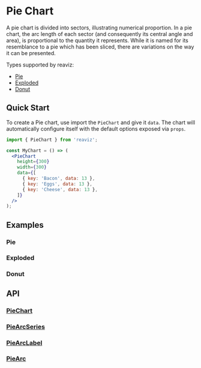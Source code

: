 
<Meta of={PieChartStory} />
<Meta of={DonutChartStory} />

# Pie Chart

A pie chart is divided into sectors, illustrating numerical proportion.
In a pie chart, the arc length of each sector (and consequently its central angle and area),
is proportional to the quantity it represents. While it is named for its resemblance to a pie
which has been sliced, there are variations on the way it can be presented.

Types supported by reaviz:

- [Pie](/docs/charts/pie-chart#pie)
- [Exploded](/docs/charts/pie-chart#exploded)
- [Donut](/docs/charts/pie-chart#donut)

## Quick Start
To create a Pie chart, use import the `PieChart` and give it `data`. The chart
will automatically configure itself with the default options exposed via `props`.

```jsx
import { PieChart } from 'reaviz';

const MyChart = () => (
  <PieChart
    height={300}
    width={300}
    data={[
      { key: 'Bacon', data: 13 },
      { key: 'Eggs', data: 13 },
      { key: 'Cheese', data: 13 },
    ]}
  />
);
```

## Examples

### Pie
<ToggleCanvas of={PieChartStory.Simple} storybook="charts-pie-chart-pie--simple" />

### Exploded
<ToggleCanvas of={PieChartStory.Explode} storybook="charts-pie-chart-pie--explode" />

### Donut
<ToggleCanvas of={DonutChartStory.Simple} storybook="charts-pie-chart-donut--simple" />

## API
### [PieChart](https://github.com/reaviz/reaviz/blob/master/src/PieChart/PieChart.tsx)
<PropsTable name="PieChart" />

### [PieArcSeries](https://github.com/reaviz/reaviz/blob/master/src/PieChart/PieArcSeries/PieArcSeries.tsx)
<PropsTable name="PieArcSeries" />

### [PieArcLabel](https://github.com/reaviz/reaviz/blob/master/src/PieChart/PieArcSeries/PieArcLabel.tsx)
<PropsTable name="PieArcLabel" />

### [PieArc](https://github.com/reaviz/reaviz/blob/master/src/PieChart/PieArcSeries/PieArc/PieArc.tsx)
<PropsTable name="PieArc" />

